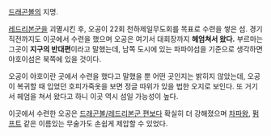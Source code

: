 [[드래곤볼]]의 지명.

[[레드리본군]]을 괴멸시킨 후, 오공이 22회 천하제일무도회를 목표로 수련을 쌓은 섬. 경기 직전까지도 이곳에서 수련을 했으며 오공은 여기서 대회장까지 '''헤엄쳐서 왔다.''' 부르마는 그곳이 '''지구의 반대편'''이라고 말했는데, 남쪽 도시에 있는 파파야섬을 기준으로 생각하면 야호이섬은 북쪽에 있을 것이다.

오공이 야호이란 곳에서 수련을 했다고 말했을 뿐 어떤 곳인지는 밝히지 않았는데, 오공이 복귀할 때 입었던 호피가죽옷을 보면 정글 따위가 있을 법한 오지로 보인다. 또 거기서 헤엄을 쳐서 왔다고 하니 이곳 역시 섬일 가능성이 높다.

이곳에서 수련한 오공은 [[드래곤볼/레드리본군 편]]보다 확실히 더 강해졌으며 [[차파왕]], [[펌프트]] 같은 이름있는 무술가도 손쉽게 제압할 수 있었다.
